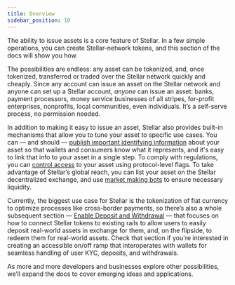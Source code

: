 ```yaml
---
title: Overview
sidebar_position: 10
---
```


The ability to issue assets is a core feature of Stellar. In a few simple operations, you can create Stellar-network tokens, and this section of the docs will show you how.

The possibilities are endless: any asset can be tokenized, and, once tokenized, transferred or traded over the Stellar network quickly and cheaply. Since any account can issue an asset on the Stellar network and anyone can set up a Stellar account, _anyone_ can issue an asset: banks, payment processors, money service businesses of all stripes, for-profit enterprises, nonprofits, local communities, even individuals. It’s a self-serve process, no permission needed.

In addition to making it easy to issue an asset, Stellar also provides built-in mechanisms that allow you to tune your asset to specific use cases. You can — and should — [publish important identifying information](publishing-asset-info.mdx) about your asset so that wallets and consumers know what it represents, and it's easy to link that info to your asset in a single step. To comply with regulations, you can [control access](control-asset-access.mdx) to your asset using protocol-level flags. To take advantage of Stellar’s global reach, you can list your asset on the Stellar decentralized exchange, and use [market making bots](https://kelpbot.io/) to ensure necessary liquidity.

Currently, the biggest use case for Stellar is the tokenization of fiat currency to optimize processes like cross-border payments, so there’s also a whole subsequent section — [Enable Deposit and Withdrawal](../anchoring-assets/enabling-deposit-and-withdrawal/index.mdx) — that focuses on how to connect Stellar tokens to existing rails to allow users to easily deposit real-world assets in exchange for them, and, on the flipside, to redeem them for real-world assets. Check that section if you're interested in creating an accessible on/off ramp that interoperates with wallets for seamless handling of user KYC, deposits, and withdrawals.

As more and more developers and businesses explore other possibilities, we’ll expand the docs to cover emerging ideas and applications.
